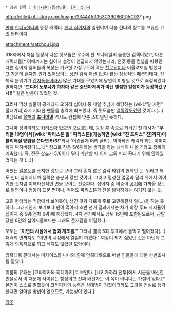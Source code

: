  * 상위 항목 : [[헌터×헌터/등장인물]], [[헌터 십이지]]

http://cfile4.uf.tistory.com/image/2344A53353C390860D5C93?.png

[[만화]] [[헌터×헌터]]의 등장 캐릭터. [[헌터 십이지]]의 일원이며 더블 헌터의 칭호를 보유한 고민 헌터이다.

attachment:/satchou1.jpg

318화에서 처음 등장시 나온 뒷모습은 우수에 찬 포니테일의 늠름한 검객이었고, 다른 캐릭터들[* 이때까지는 십이지 설정이 언급되지 않았는지라, 온갖 동물 컨셉을 따랐던 다른 십이지 멤버들의 복장은 기묘한 가장무도회 혹은 [[할로윈]]이나 어울려보일 법했다. 그 가운데 혼자만 뭔가 있어보이는 [[낭인]] 검객 패션.]보다 훨씬 정상적인 패션인데다, 전체적 분위기가 [[간지폭풍]]이라서 많은 기대를 모았기에 당연히 미형일 것으로 추정되었다. 말하자면 '''"드디어 [[노부나가 하자마]] 같은 중년아저씨가 아닌 핸섬한 칼잡이가 등장하겠구나!!"''' 같은 반응이 있었던 것.

'''그러나''' 막상 실물이 공개되자 오히려 십이지 중 제일 추남에 해당하는 [wiki:"말 가면" 말대가리]라서 기대한 팬들을 충격에 빠뜨렸다. 즉 뒷모습만 [[얼짱각도]]였던 것이다.(...) 여담으로 [[올빽]]의 '''[[포니테일]]''' 역시도 컨셉에 맞춘 스타일인 듯하다.

그나마 성격이라도 [[카리스마]] 있으면 모르겠는데, 등장 후 속으로 되뇌인 첫 대사가 '''"우리들 10명이서 [wiki:"파리스톤 힐" 파리스톤](가능하면 [wiki:"진 프릭스" 진]까지)이 불리해질 방법을 쓴다면 5/6!"'''라서 '어줍잖게 머리 굴리는 약아빠진 캐릭터'라는 이미지까지 박혀버렸다(…).[* 참고로 진은 5/6이라는 생각을 하는 녀석이 나올 거라고 정확히 예측했다. 즉, 진은 삿쵸가 5/6이니 뭐니 계산할 때 이미 그의 머리 꼭대기 위해 앉아있었다는 것.(...)]

어쨌든 [[일본도]]를 소지한 것으로 보아 그리 흔치 않은 검객 타입의 헌터인 듯. 뭐라고 해도 헌터 십이지니까 실력은 충분히 강할 것이다. 그리고 멍청한 얼굴과 달리 위에서 이야기한 것처럼 이해타산적인 면을 보이는 신중파다. 십이지 중 비중이 [[공기]]에 가까울 정도로 발언이나 행동이 드문 편이나, 적어도 파리스톤과 진을 탐탁하게는 여기지 않는 듯.

고민 헌터라는 직함에서 보이듯이, 생긴 것과 다르게 주로 고민해결사 일(…)을 하는 듯하다. 그래서인지 보기보다 팬이 많아서 초반 선거 결과에서는 차기 회장 투표 지지율이 십이지 중 5위(전체 6위)에 해당했다. 4차 선거에서도 상위 16인에 포함됨으로써, 광탈당한 6인의 십이지들보다는 그래도 존재감을 어필했다.

모토는 '''"이면의 시점에서 협회 개조를."''' 그러나 결국 5회 투표에서 물먹고 떨어졌다(…). 패배의 변까지도 "이면의 시점에서 열심히 하겠다." 회장이 되기 싫었던 것은 아닌데 그렇게 의욕적으로 되고 싶지도 않았던 모양이다.

암흑대륙 편에서는 미자이스톰 나나와 함께 암흑대륙으로 떠날 인물들에 대한 신변조사를 맡았다. 

이름의 유래는 [코바야카와 히데아키]로 보인다. [세키가하라 전투]에서 서군을 배신한 인물로서 이 때문에 사이유는 함정이고 진짜 배신자는 이 쪽이 아니냐는 가설이 있다.[* 본인이 스스로 말했듯이 크라피카의 능력은 상대방이 거짓이더라도 그것을 진실로 생각한다면 알아낼 방법이 없으므로, 가능성이 있다.]


[[각주]]

